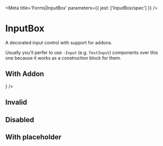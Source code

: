 

<Meta title='Forms|InputBox' parameters={{ jest: ['InputBox/spec'] }} />

# InputBox

A decorated input control with support for addons.

Usually you'll perfer to use `-Input` (e.g. <LinkTo kind='Forms|TextInput' story='Default'>`TextInput`</LinkTo>)
components over this one because it works as a construction block for them.

<Preview>
  <Story name='Default'>
    <InputBox defaultValue='Value' onChange={action('change')} />
  </Story>
</Preview>

<Props of={InputBox} />

## With Addon

<Preview>
  <Story name='With Icon Addon'>
    <InputBox addon={<Icon name='send' x20 />} />
  </Story>
</Preview>

## Invalid

<Preview>
  <Story name='Invalid'>
    <InputBox defaultValue='Value' error='Error' onChange={action('change')} />
  </Story>
</Preview>

## Disabled

<Preview>
  <Story name='Disabled'>
    <InputBox defaultValue='Value' disabled onChange={action('change')} />
  </Story>
</Preview>

## With placeholder

<Preview>
  <Story name='With Placeholder'>
    <InputBox placeholder='Placeholder' onChange={action('change')} />
  </Story>
</Preview>
